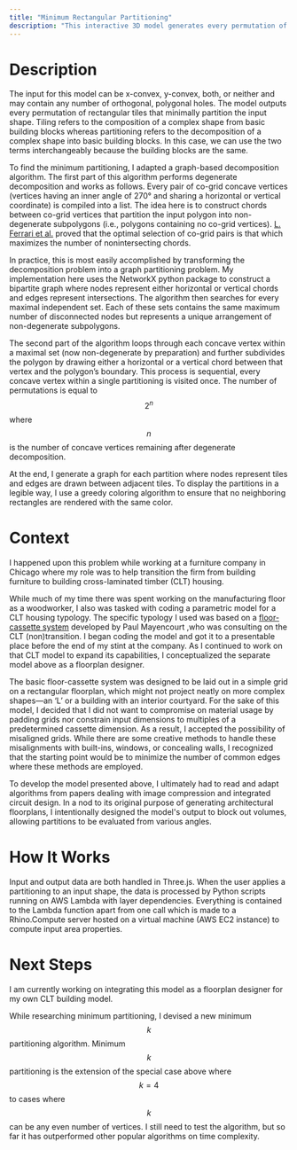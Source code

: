 ```yaml
---
title: "Minimum Rectangular Partitioning" 
description: "This interactive 3D model generates every permutation of the minimum rectangular tiling for a given orthogonal polygon. You’ll find a fuller description of the model below."
---
```

# **Description** 
The input for this model can be x-convex, y-convex, both, or neither and may contain any number of orthogonal, polygonal holes. The model outputs every permutation of rectangular tiles that minimally partition the input shape. Tiling refers to the composition of a complex shape from basic building blocks whereas partitioning refers to the decomposition of a complex shape into basic building blocks. In this case, we can use the two terms interchangeably because the building blocks are the same.

To find the minimum partitioning, I adapted a graph-based decomposition algorithm. The first part of this algorithm performs degenerate decomposition and works as follows. Every pair of co-grid concave vertices (vertices having an inner angle of 270° and sharing a horizontal or vertical coordinate) is compiled into a list. The idea here is to construct chords between co-grid vertices that partition the input polygon into non-degenerate subpolygons (i.e., polygons containing no co-grid vertices). [L. Ferrari et al.]( https://www.sciencedirect.com/science/article/pii/0734189X84901397) proved that the optimal selection of co-grid pairs is that which maximizes the number of nonintersecting chords.

In practice, this is most easily accomplished by transforming the decomposition problem into a graph partitioning problem. My implementation here uses the NetworkX python package to construct a bipartite graph where nodes represent either horizontal or vertical chords and edges represent intersections. The algorithm then searches for every maximal independent set. Each of these sets contains the same maximum number of disconnected nodes but represents a unique arrangement of non-degenerate subpolygons.

The second part of the algorithm loops through each concave vertex within a maximal set (now non-degenerate by preparation) and further subdivides the polygon by drawing either a horizontal or a vertical chord between that vertex and the polygon’s boundary. This process is sequential, every concave vertex within a single partitioning is visited once. The number of permutations is equal to $$2^n$$ where $$n$$ is the number of concave vertices remaining after degenerate decomposition.

At the end, I generate a graph for each partition where nodes represent tiles and edges are drawn between adjacent tiles. To display the partitions in a legible way, I use a greedy coloring algorithm to ensure that no neighboring rectangles are rendered with the same color.

# **Context**
I happened upon this problem while working at a furniture company in Chicago where my role was to help transition the firm from building furniture to building cross-laminated timber (CLT) housing. 

While much of my time there was spent working on the manufacturing floor as a woodworker, I also was tasked with coding a parametric model for a CLT housing typology. The specific typology I used was based on a [floor-cassette system](https://paulmayencourt.com/lowcarbon-timber-design) developed by Paul Mayencourt ,who was consulting on the CLT (non)transition. I began coding the model and got it to a presentable place before the end of my stint at the company. As I continued to work on that CLT model to expand its capabilities, I conceptualized the separate model above as a floorplan designer. 

The basic floor-cassette system was designed to be laid out in a simple grid on a rectangular floorplan, which might not project neatly on more complex shapes—an ‘L’ or a building with an interior courtyard. For the sake of this model, I decided that I did not want to compromise on material usage by padding grids nor constrain input dimensions to multiples of a predetermined cassette dimension. As a result, I accepted the possibility of misaligned grids. While there are some creative methods to handle these misalignments with built-ins, windows, or concealing walls, I recognized that the starting point would be to minimize the number of common edges where these methods are employed. 

To develop the model presented above, I ultimately had to read and adapt algorithms from papers dealing with image compression and integrated circuit design. In a nod to its original purpose of generating architectural floorplans, I intentionally designed the model's output to block out volumes, allowing partitions to be evaluated from various angles.

# **How It Works**
Input and output data are both handled in Three.js. When the user applies a partitioning to an input shape, the data is processed by Python scripts running on AWS Lambda with layer dependencies. Everything is contained to the Lambda function apart from one call which is made to a Rhino.Compute server hosted on a virtual machine (AWS EC2 instance) to compute input area properties.

# **Next Steps**
I am currently working on integrating this model as a floorplan designer for my own CLT building model.

While researching minimum partitioning, I devised a new minimum $$k$$ partitioning algorithm. Minimum $$k$$ partitioning is the extension of the special case above where $$k=4$$ to cases where $$k$$ can be any even number of vertices. I still need to test the algorithm, but so far it has outperformed other popular algorithms on time complexity.
